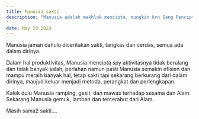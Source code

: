 ```yaml
---
title: Manusia sakti
description: "Manusia adalah makhluk mencipta, mungkin krn Sang Pencipta menurunkan sifat-sifatNya kepada ciptaanNya.
"
date: May 28 2023
---
```





Manusia jaman dahulu diceritakan sakti, tangkas dan cerdas, semua ada dalam dirinya.

Dalam hal produktivitas, Manusia mencipta spy aktivitasnya tidak berulang dan tidak banyak salah, perlahan namun pasti Manusia semakin efisien dan mampu meraih banyak hal, tetap sakti tapi sekarang berkurang dari dalam dirinya, maujud keluar menjadi metoda, perangkat dan perlengkapan.

Kalok dulu Manusia ramping, gesit, dan mawas terhadap sesama dan Alam.
Sekarang Manusia gemuk, lamban dan tercerabut dari Alam.

Masih sama2 sakti....
